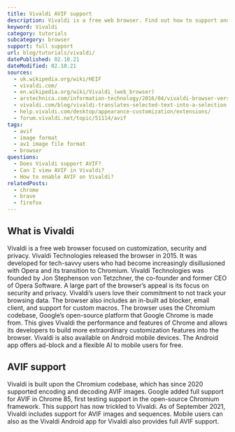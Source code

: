 ```yaml
---
title: Vivaldi AVIF support
description: Vivaldi is a free web browser. Find out how to support and view AVIF images.
keyword: Vivaldi
category: tutorials
subcategory: browser
support: full support
url: blog/tutorials/vivaldi/
datePublished: 02.10.21
dateModified: 02.10.21
sources:
  - uk.wikipedia.org/wiki/HEIF
  - vivaldi.com/
  - en.wikipedia.org/wiki/Vivaldi_(web_browser)
  - arstechnica.com/information-technology/2016/04/vivaldi-browser-version-1-0-released/
  - vivaldi.com/blog/vivaldi-translates-selected-text-into-a-selection-of-languages-more-privately/
  - help.vivaldi.com/desktop/appearance-customization/extensions/
  - forum.vivaldi.net/topic/51114/avif
tags:
  - avif
  - image format
  - av1 image file format
  - browser
questions:
  - Does Vivaldi support AVIF?
  - Can I view AVIF in Vivaldi?
  - How to enable AVIF on Vivaldi?
relatedPosts:
  - chrome
  - brave
  - firefox
---
```


## What is Vivaldi

Vivaldi is a free web browser focused on customization, security and privacy. Vivaldi Technologies released the browser in 2015. It was developed for tech-savvy users who had become increasingly disillusioned with Opera and its transition to Chromium. Vivaldi Technologies was founded by Jon Stephenson von Tetzchner, the co-founder and former CEO of Opera Software. A large part of the browser’s appeal is its focus on security and privacy. Vivaldi’s users love their commitment to not track your browsing data. The browser also includes an in-built ad blocker, email client, and support for custom macros. The browser uses the Chromium codebase, Google’s open-source platform that Google Chrome is made from. This gives Vivaldi the performance and features of Chrome and allows its developers to build more extraordinary customization features into the browser. Vivaldi is also available on Android mobile devices. The Android app offers ad-block and a flexible AI to mobile users for free.

## AVIF support

Vivaldi is built upon the Chromium codebase, which has since 2020 supported encoding and decoding AVIF images. Google added full support for AVIF in Chrome 85, first testing support in the open-source Chromium framework. This support has now trickled to Vivaldi. As of September 2021, Vivaldi includes support for AVIF images and sequences. Mobile users can also <Link href="avif.io/blog/articles/avif-faq/#whatfeaturesdoesavifsupport" text="enjoy the benefits of the AVIF format"/> as the Vivaldi Android app for Vivaldi also provides full AVIF support.

